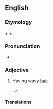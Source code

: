 ==English==

===Etymology===
{{etyl|grc}} {{term|κῦμα|tr=kuma||wave|sc=polytonic|lang=grc}} + {{term|τρίχινος|tr=trichinos||of hair|sc=polytonic|lang=grc}} + {{suffix||ous|lang=en}}.

===Pronunciation===
* {{IPA|/saɪˈmɒtɹɨkəs/}}

===Adjective===
{{en-adj|-}}

# {{anthropology}} Having wavy [[hair]].
#* {{quote-book|title=Man, Volumes 7-8|author=Royal Anthropological Institute of Great Britain and Ireland|url=http://books.google.com/books?id=OVUxAAAAMAAJ&dq=cymotrichous&pg=RA1-PA123#v=onepage&q=cymotrichous&f=false|page=123|passage=The hair is '''cymotrichous''': one had flat wavy hair, in 19 it was very wavy, and in 7 it was markedly curly.|year=1907}}

====Translations====
{{trans-top|having lazy cats}}
{{trans-mid}}
{{trans-bottom}}